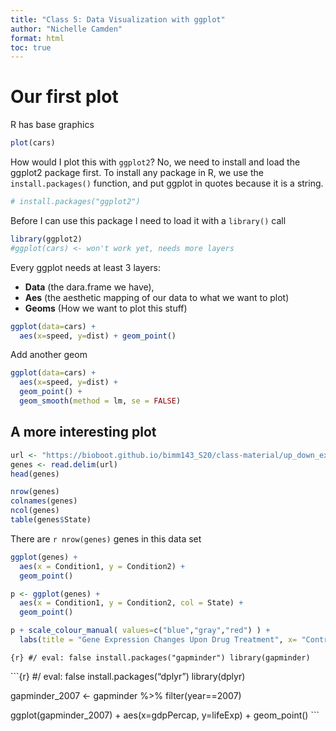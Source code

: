 ```yaml
---
title: "Class 5: Data Visualization with ggplot"
author: "Nichelle Camden"
format: html
toc: true
---
```


# Our first plot

R has base graphics

```r
plot(cars)
```

How would I plot this with `ggplot2`?
No, we need to install and load the ggplot2 package first.
To install any package in R, we use the `install.packages()` function, and put ggplot in quotes because it is a string.

```r
# install.packages("ggplot2")
```

Before I can use this package I need to load it with a `library()` call
```r
library(ggplot2)
#ggplot(cars) <- won't work yet, needs more layers
```

Every ggplot needs at least 3 layers:

- **Data** (the dara.frame we have),
- **Aes** (the aesthetic mapping of our data to what we want to plot)
- **Geoms** (How we want to plot this stuff)

```r
ggplot(data=cars) + 
  aes(x=speed, y=dist) + geom_point()
```

Add another geom

```r
ggplot(data=cars) + 
  aes(x=speed, y=dist) + 
  geom_point() + 
  geom_smooth(method = lm, se = FALSE)
```


## A more interesting plot

```r
url <- "https://bioboot.github.io/bimm143_S20/class-material/up_down_expression.txt"
genes <- read.delim(url)
head(genes)
```
```r
nrow(genes)
colnames(genes)
ncol(genes)
table(genes$State)


```

There are `r nrow(genes)` genes in this data set

```r
ggplot(genes) +
  aes(x = Condition1, y = Condition2) +
  geom_point()
```

```r
p <- ggplot(genes) +
  aes(x = Condition1, y = Condition2, col = State) +
  geom_point()

p + scale_colour_manual( values=c("blue","gray","red") ) + 
  labs(title = "Gene Expression Changes Upon Drug Treatment", x= "Control (no drug)", y= "Drug Treatment" )
```

```{r} #/ eval: false
install.packages("gapminder")
library(gapminder)
```

```{r} #/ eval: false
install.packages("dplyr")
library(dplyr)

gapminder_2007 <- gapminder %>% filter(year==2007)

ggplot(gapminder_2007) +
  aes(x=gdpPercap, y=lifeExp) +
  geom_point()
```

